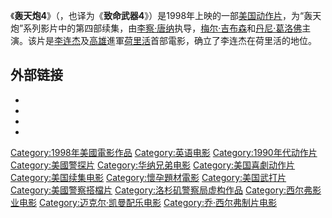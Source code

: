 {{noteTA
|G1=Movie
}}
{{Infobox film
| name = 轰天炮4
| original_name = {{lang|en|''Lethal Weapon 4''}}
| image = Lethal Weapon 4 Poster.jpg
| caption = 
| screenplay = [[钱宁·吉布森|钱宁·吉布森]]
| story = [[乔纳森·莱姆金|乔纳森·莱姆金]]<br>[[艾尔弗雷德·高夫|艾尔弗雷德·高夫]]<br>[[迈尔斯·米勒|迈尔斯·米勒]]
| based on = [[沙恩·布莱克|沙恩·布莱克]]
| starring = [[梅尔·吉布森|梅尔·吉布森]]<br>[[丹尼·葛洛佛|丹尼·葛洛佛]]<br>[[乔·佩希|乔·佩希]]<br>[[勒内·拉索|勒内·拉索]]<br>[[克里斯·洛克|克里斯·洛克]]<br>[[李连杰|李连杰]]
| director = [[李察·唐纳|李察·唐纳]]
| producer = 李察·唐纳<br>[[乔·西佛|乔·西佛]]
| cinematography = [[安德瑞·巴寇亞克|安德瑞·巴寇亞克]]
| editing = [[弗兰克·J·乌里奥斯特|弗兰克·J·乌里奥斯特]]<br>Dallas Puett
| music = [[迈克尔·卡门|迈克尔·卡门]]<br>[[埃里克·克莱普顿|埃里克·克莱普顿]]<br>[[大卫·山朋|大卫·山朋]]
| studio = Silver Pictures
| distributor = [[华纳兄弟|华纳兄弟]]
| released = {{start date|1998|7|10}}
| runtime = 127 分钟
| country = {{美國電影產地}}
| language = 英语<br>[[粤语|粤语]]<br>[[普通话|普通话]]
| budget = $1亿
| gross = $285,444,603
| preceded_by    = 《[[轰天炮3|轰天炮3]]》
| followed_by    = 
}}
《'''轰天炮4'''》（{{lang-en|''Lethal Weapon 4''}}，也译为《'''致命武器4'''》）是1998年上映的一部[[美国|美国]][[动作片|动作片]]，为“轰天炮”系列影片中的第四部续集，由[[李察·唐纳|李察·唐纳]]执导，[[梅尔·吉布森|梅尔·吉布森]]和[[丹尼·葛洛佛|丹尼·葛洛佛]]主演。该片是[[李连杰|李连杰]]及[[高雄_(演員)|高雄]]進軍[[荷里活|荷里活]]首部電影，确立了李连杰在荷里活的地位。

==外部链接==
* {{Official website|http://lw4.warnerbros.com}}
* {{IMDB title|id=0122151}}
* {{mojo title|id=lethalweapon4}}
* {{Amg movie|162913}}

{{致命武器}}
{{李连杰}}
{{DEFAULTSORT:Lethal Weapon 4}}
[[Category:1998年美國電影作品|Category:1998年美國電影作品]]
[[Category:英语电影|Category:英语电影]]
[[Category:1990年代动作片|Category:1990年代动作片]]
[[Category:美國警探片|Category:美國警探片]]
[[Category:华纳兄弟电影|Category:华纳兄弟电影]]
[[Category:美国喜劇动作片|Category:美国喜劇动作片]]
[[Category:美国续集电影|Category:美国续集电影]]
[[Category:懷孕題材電影|Category:懷孕題材電影]]
[[Category:美国武打片|Category:美国武打片]]
[[Category:美國警察搭檔片|Category:美國警察搭檔片]]
[[Category:洛杉矶警察局虚构作品|Category:洛杉矶警察局虚构作品]]
[[Category:西尔弗影业电影|Category:西尔弗影业电影]]
[[Category:迈克尔·凯曼配乐电影|Category:迈克尔·凯曼配乐电影]]
[[Category:乔·西尔弗制片电影|Category:乔·西尔弗制片电影]]